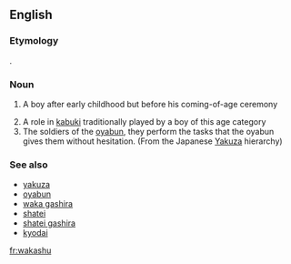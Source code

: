 ==English==

===Etymology===
{{etyl|ja|en}} {{term|若衆||young person|lang=ja}}.

===Noun===
{{en-noun|pl=wakashu}}

# {{archaic}} A boy after early childhood but before his coming-of-age ceremony
# A role in [[kabuki]] traditionally played by a boy of this age category
# The soldiers of the [[oyabun]], they perform the tasks that the oyabun gives them without hesitation. (From the Japanese [[Yakuza]] hierarchy)

===See also===
* [[yakuza]]
* [[oyabun]]
* [[waka gashira]]
* [[shatei]]
* [[shatei gashira]]
* [[kyodai]]

[[fr:wakashu]]